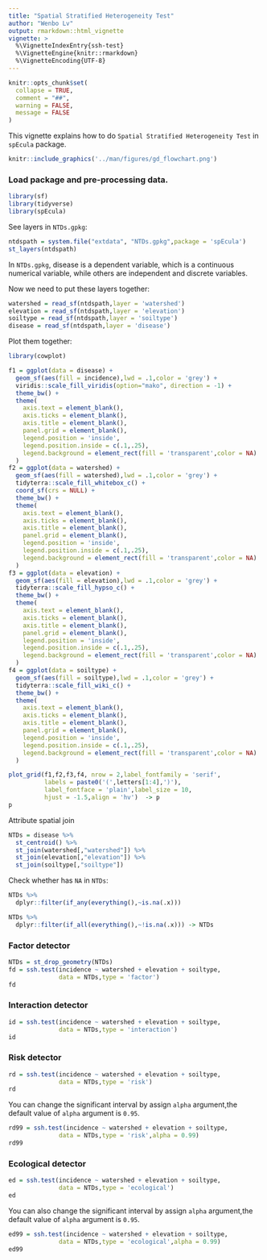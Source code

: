```yaml
---
title: "Spatial Stratified Heterogeneity Test"
author: "Wenbo Lv"
output: rmarkdown::html_vignette
vignette: >
  %\VignetteIndexEntry{ssh-test}
  %\VignetteEngine{knitr::rmarkdown}
  %\VignetteEncoding{UTF-8}
---
```


```r
knitr::opts_chunk$set(
  collapse = TRUE,
  comment = "##",
  warning = FALSE,
  message = FALSE
)
```

This vignette explains how to do `Spatial Stratified Heterogeneity Test` in `spEcula` package.

```r
knitr::include_graphics('../man/figures/gd_flowchart.png')
```

### Load package and pre-processing data.

```r
library(sf)
library(tidyverse)
library(spEcula)
```

See layers in `NTDs.gpkg`:

```r
ntdspath = system.file("extdata", "NTDs.gpkg",package = 'spEcula')
st_layers(ntdspath)
```

In `NTDs.gpkg`, disease is a dependent variable, which is a continuous numerical variable, while others are independent and discrete variables.

Now we need to put these layers together:

```r
watershed = read_sf(ntdspath,layer = 'watershed')
elevation = read_sf(ntdspath,layer = 'elevation')
soiltype = read_sf(ntdspath,layer = 'soiltype')
disease = read_sf(ntdspath,layer = 'disease')
```

Plot them together:

```r
library(cowplot)

f1 = ggplot(data = disease) +
  geom_sf(aes(fill = incidence),lwd = .1,color = 'grey') +
  viridis::scale_fill_viridis(option="mako", direction = -1) +
  theme_bw() +
  theme(
    axis.text = element_blank(),
    axis.ticks = element_blank(),
    axis.title = element_blank(),
    panel.grid = element_blank(),
    legend.position = 'inside',
    legend.position.inside = c(.1,.25),
    legend.background = element_rect(fill = 'transparent',color = NA)
  )
f2 = ggplot(data = watershed) +
  geom_sf(aes(fill = watershed),lwd = .1,color = 'grey') +
  tidyterra::scale_fill_whitebox_c() +
  coord_sf(crs = NULL) +
  theme_bw() +
  theme(
    axis.text = element_blank(),
    axis.ticks = element_blank(),
    axis.title = element_blank(),
    panel.grid = element_blank(),
    legend.position = 'inside',
    legend.position.inside = c(.1,.25),
    legend.background = element_rect(fill = 'transparent',color = NA)
  )
f3 = ggplot(data = elevation) +
  geom_sf(aes(fill = elevation),lwd = .1,color = 'grey') +
  tidyterra::scale_fill_hypso_c() +
  theme_bw() +
  theme(
    axis.text = element_blank(),
    axis.ticks = element_blank(),
    axis.title = element_blank(),
    panel.grid = element_blank(),
    legend.position = 'inside',
    legend.position.inside = c(.1,.25),
    legend.background = element_rect(fill = 'transparent',color = NA)
  )
f4 = ggplot(data = soiltype) +
  geom_sf(aes(fill = soiltype),lwd = .1,color = 'grey') +
  tidyterra::scale_fill_wiki_c() +
  theme_bw() +
  theme(
    axis.text = element_blank(),
    axis.ticks = element_blank(),
    axis.title = element_blank(),
    panel.grid = element_blank(),
    legend.position = 'inside',
    legend.position.inside = c(.1,.25),
    legend.background = element_rect(fill = 'transparent',color = NA)
  )

plot_grid(f1,f2,f3,f4, nrow = 2,label_fontfamily = 'serif',
          labels = paste0('(',letters[1:4],')'),
          label_fontface = 'plain',label_size = 10,
          hjust = -1.5,align = 'hv')  -> p
p
```

Attribute spatial join

```r
NTDs = disease %>%
  st_centroid() %>%
  st_join(watershed[,"watershed"]) %>%
  st_join(elevation[,"elevation"]) %>%
  st_join(soiltype[,"soiltype"])
```

Check whether has `NA` in `NTDs`:

```r
NTDs %>%
  dplyr::filter(if_any(everything(),~is.na(.x)))
```

```r
NTDs %>%
  dplyr::filter(if_all(everything(),~!is.na(.x))) -> NTDs
```

### Factor detector

```r
NTDs = st_drop_geometry(NTDs)
fd = ssh.test(incidence ~ watershed + elevation + soiltype,
              data = NTDs,type = 'factor')
fd
```

### Interaction detector

```r
id = ssh.test(incidence ~ watershed + elevation + soiltype,
              data = NTDs,type = 'interaction')
id
```

### Risk detector

```r
rd = ssh.test(incidence ~ watershed + elevation + soiltype,
              data = NTDs,type = 'risk')
rd
```

You can change the significant interval by assign `alpha` argument,the default value of `alpha` argument is `0.95`.

```r
rd99 = ssh.test(incidence ~ watershed + elevation + soiltype,
              data = NTDs,type = 'risk',alpha = 0.99)
rd99
```

### Ecological detector

```r
ed = ssh.test(incidence ~ watershed + elevation + soiltype,
              data = NTDs,type = 'ecological')
ed
```

You can also change the significant interval by assign `alpha` argument,the default value of `alpha` argument is `0.95`.

```r
ed99 = ssh.test(incidence ~ watershed + elevation + soiltype,
              data = NTDs,type = 'ecological',alpha = 0.99)
ed99
```
